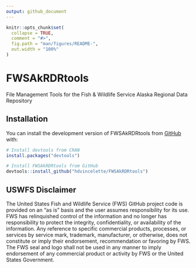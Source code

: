 ```yaml
---
output: github_document
---
```


<!-- README.md is generated from README.Rmd. Please edit that file -->

```r
knitr::opts_chunk$set(
  collapse = TRUE,
  comment = "#>",
  fig.path = "man/figures/README-",
  out.width = "100%"
)
```

# FWSAkRDRtools

<!-- badges: start -->
<!-- badges: end -->

File Management Tools for the Fish & Wildlife Service Alaska Regional Data Repository

## Installation

You can install the development version of FWSAkRDRtools from [GitHub](https://github.com/) with:

``` r
# Install devtools from CRAN
install.packages("devtools")

# Install FWSAkRDRtools from GitHub
devtools::install_github("hdvincelette/FWSAkRDRtools")
```

## USWFS Disclaimer
The United States Fish and Wildlife Service (FWS) GitHub project code is provided on an “as is” basis and the user assumes responsibility for its use. FWS has relinquished control of the information and no longer has responsibility to protect the integrity, confidentiality, or availability of the information. Any reference to specific commercial products, processes, or services by service mark, trademark, manufacturer, or otherwise, does not constitute or imply their endorsement, recommendation or favoring by FWS. The FWS seal and logo shall not be used in any manner to imply endorsement of any commercial product or activity by FWS or the United States Government.

